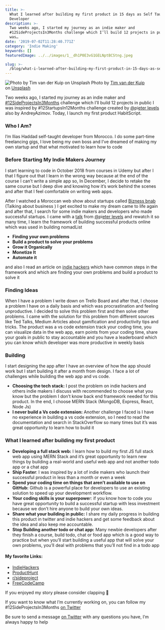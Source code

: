 ```yaml
---
title: >-
  What I learned after building my first product in 15 days as Self Taught
  Developer
description: >-
  Two weeks ago, I started my journey as an indie maker and
  #12SideProjectsIn3Months challenge which I’ll build 12 projects in public I
  was…
date: '2019-07-02T11:28:40.771Z'
category: 'Indie Making'
keywords: []
featuredImage: ../../images/1__dh1P0E3vG1GELNptBCStng.jpeg

slug: >-
  /blog/what-i-learned-after-building-my-first-product-in-15-days-as-self-taught-developer
---
```


![Photo by [Tim van der Kuip](https://unsplash.com/@timmykp?utm_source=unsplash&utm_medium=referral&utm_content=creditCopyText) on [Unsplash](https://unsplash.com/search/photos/developers?utm_source=unsplash&utm_medium=referral&utm_content=creditCopyText)](../../images/1__dh1P0E3vG1GELNptBCStng.jpeg)
Photo by [Tim van der Kuip](https://unsplash.com/@timmykp?utm_source=unsplash&utm_medium=referral&utm_content=creditCopyText) on [Unsplash](https://unsplash.com/search/photos/developers?utm_source=unsplash&utm_medium=referral&utm_content=creditCopyText)

Two weeks ago, I started my journey as an indie maker and [#12SideProjectsIn3Months](https://twitter.com/hashtag/12SideProjectsIn3Months?src=hashtag_click) challenge which I’ll build 12 projects in public I was inspired by #12StartupsIn12Months challenge created by [@](https://twitter.com/levelsio)pi[eter levels](https://twitter.com/levelsio) also by AndreyAzimov. Today, I launch my first product HabitScript.

### **Who I Am?**

I’m Ilias Haddad self-taught developer from Morocco. I do some part-time freelancing gigs, I love being my own boss and I’ve dreamed of making my own startup and that what motivated to learn how to code

### Before Starting My Indie Makers Journey

I start learning to code in October 2018 from courses in Udemy but after I that I figure out that I learn in the wrong way because at the end of the course I can’t write a simple app so, In December, I decide to retake the same course but I deep dive and knowing how it’s work behind the scenes and after that I feel comfortable on writing web apps.

After I watched a Moroccan web show about startups called [Bizness bnab](https://www.facebook.com/BiznessBNab/) (Talking about business ) I get excited to make my dream came to life again and after that, I search for some indie makers and developers who made successful startups. I came with a [talk](https://www.youtube.com/watch?v=m3nb_Qj3mRA) from [@](https://twitter.com/levelsio)pi[eter levels](https://twitter.com/levelsio) and rewatch it so many time, I learn the framework of building successful products online which was used in building nomadList

*   **Finding your own problems**
*   **Build a product to solve your problems**
*   **Grow it Organically**
*   **Monetize It**
*   **Automate it**

and also I read an article on [indie hackers](https://www.indiehackers.com/article/finding-problems-to-solve-in-less-than-60-minutes-aa4cdfc1f7) which have common steps in the framework and which are finding your own problems and build a product to solve it

### Finding Ideas

When I have a problem I write down on Trello Board and after that, I choose a problem I have on a daily basis and which was procrastination and feeling unproductive. I decided to solve this problem first and then solve other problems. I came with the solution for this problem from different sources like Ted Talks, Medium Articles about gamification and productivity tips and tricks. The product was a vs code extension track your coding time, you can visualize data in the web app, earn points from your coding time, share your goals in public to stay accountable and you have a leaderboard which you can know which developer was more productive in weekly basis

### Building

I start designing the app after I have an overview of how the app should work but I start building it after a month from design. I face a lot of challenges while building the web app and vs code.

*   **Choosing the tech stack:** I post the problem on indie hackers and others  indie makers I discuss with recommended to choose what you know but the problem I don’t know back end framework needed for this product. In the end, I choose MERN Stack (MongoDB, Express, React, Node Js)
*   **I never build a Vs code extension:** Another challenge I faced is I have no experience in building a vs code extension, so I need to read the documentation and search in StackOverflow so many times but it’s was great opportunity to learn how to build it

### What I learned after building my first product

*   **Developing a full stack web:** I learn how to build my first JS full stack web app using MERN Stack and it’s great opportunity to learn new things by building a real-world and useful web app and not another todo app or a chat app
*   **Ship Faster**: I was inspired by a lot of indie makers who launch their successful product in less than a month or even a week
*   **Spend your coding time on things that aren’t available to use on GitHub:** Github is a powerful place for developers to use an existing solution to speed up your development workflow.
*   **Your coding skills is your superpowe**r: if you know how to code you have great opportunity to build a successful startup with less investment because we don’t hire anyone to build your own ideas.
*   **Share what your building in public:** I share my daily progress in building this product in twitter and indie hackers and get some feedback about the idea and also keep me accountable.
*   **Stop Building another todo or chat app:** Many newbie developers after they finish a course, build todo, chat or food app which is a good way to practice but when you’ll start building a useful app that will solve your own problems, you’ll deal with problems that you’ll not find in a todo app

#### My favorite Links:

*   [IndieHackers](https://www.indiehackers.com/)
*   [ProductHunt](https://www.producthunt.com/)
*   [r/sideproject](https://www.reddit.com/r/sideproject)
*   [FreeCodeCamp](https://www.freecodecamp.org/news/)

If you enjoyed my story please consider clapping 👏

If you want to know what I’m currently working on, you can follow my #12SideProjectsIn3Months [on Twitter](https://twitter.com/iliashaddad3)

Be sure to send a message [on Twitter](https://twitter.com/iliashaddad3) with any questions you have, I’m always happy to help